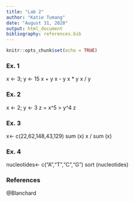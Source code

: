 ```yaml
---
title: "Lab 2"
author: "Katie Tumang"
date: "August 31, 2020"
output: html_document
bibliography: references.bib
---
```


```r
knitr::opts_chunk$set(echo = TRUE)
```

### Ex. 1

x <- 3; y <- 15
x + y
x - y
x * y
x / y

### Ex. 2

x <- 2; y <- 3
z = x^5 > y^4
z

### Ex. 3

x<- c(22,62,148,43,129)
sum (x)
x / sum (x)

### Ex. 4

nucleotides<- c("A","T","C","G")
sort (nucleotides)

### References

@Blanchard